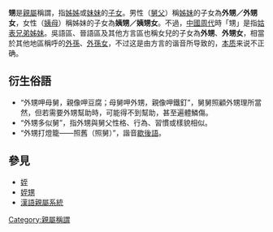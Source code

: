 '''甥'''是[[親屬|親屬]]稱謂，指[[姊姊|姊姊]]或[[妹妹|妹妹]]的[[子女|子女]]。男性（[[舅父|舅父]]）稱[[姊妹|姊妹]]的子女為'''外甥／外甥女'''，女性（[[姨母|姨母]]）稱姊妹的子女為'''姨甥／姨甥女'''。不過，[[中國|中國]][[周代|周代]]時「甥」是指[[姑表親|姑表兄弟姊妹]]。吳語區、晉語區及其他方言區也稱女兒的子女為'''外甥'''、'''外甥女'''，相當於其他地區稱呼的[[外孫|外孫]]、[[外孫女|外孫女]]，不过这是由方言的谐音所导致的，[[本质|本质]]来说不正确。

== 衍生俗語 ==
*“外甥呷母舅，親像呷豆腐；母舅呷外甥，親像呷鐵釘”，舅舅照顧外甥理所當然，但若需要外甥幫助時，可能得不到幫助，甚至遍體鱗傷。
*“外甥多似舅”，指外甥與舅父性格、行為、習慣或樣貌相似。
*“外甥打燈籠——照舊（照舅）”，諧音[[歇後語|歇後語]]。

== 參見 ==
* [[姪|姪]]
*[[姪甥|姪甥]]
* [[漢語親屬系統|漢語親屬系統]]

{{Culture-stub}}

[[Category:親屬稱謂|Category:親屬稱謂]]